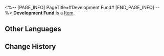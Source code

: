 <%-- [PAGE_INFO]
PageTitle=#Development Fund#
[END_PAGE_INFO] --%>
{{Item Infobox
|id          = 53
|image       = Item Development Fund.png
|type        = 
|invCategory = 
|rarity      = 3
|effect      = 
|description = The museum development fund issued by the Architects.
}}
{{Description|As the museum continues to revitalize and improve, the Architects will issue a development budget for upgrading and recruiting staff, so that (Trailblazer) can better manage the various exhibit halls.}}
'''Development Fund''' is a [[Item]].

==Other Languages==
{{Other Languages
|en   = Development Fund
|zhs  = 发展资金
|zht  = 發展資金
|ja   = 発展資金
|ko   = 발전 기금
|es   = Fondos de desarrollo
|fr   = Fonds de développement
|ru   = Фонд развития
|th   = ทุนพัฒนา
|vi   = Quỹ Phát Triển
|de   = Entwicklungsgelder
|id   = Dana Pembangunan
|pt   = Fundos de Desenvolvimento
}}

==Change History==
{{Change History|1.1}}